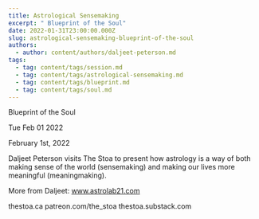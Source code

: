 ```yaml
---
title: Astrological Sensemaking
excerpt: " Blueprint of the Soul"
date: 2022-01-31T23:00:00.000Z
slug: astrological-sensemaking-blueprint-of-the-soul
authors:
  - author: content/authors/daljeet-peterson.md
tags:
  - tag: content/tags/session.md
  - tag: content/tags/astrological-sensemaking.md
  - tag: content/tags/blueprint.md
  - tag: content/tags/soul.md
---
```




 Blueprint of the Soul

Tue Feb 01 2022

February 1st, 2022

Daljeet Peterson visits The Stoa to present how astrology is a way of both making sense of the world (sensemaking) and making our lives more meaningful (meaningmaking).

More from Daljeet: www.astrolab21.com 

thestoa.ca
patreon.com/the_stoa
thestoa.substack.com


